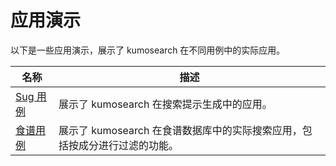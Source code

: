 # 应用演示

以下是一些应用演示，展示了 kumosearch 在不同用例中的实际应用。

| 名称          | 描述         |
|-------------|------------|
| [Sug 用例][1] | 	展示了 kumosearch 在搜索提示生成中的应用。 |
| [食谱用例][2]   | 展示了 kumosearch 在食谱数据库中的实际搜索应用，包括按成分进行过滤的功能。 |

[1]: http://sug.kumo-ai.tech
[2]: http://recipe.kumo-ai.tech